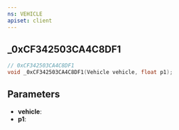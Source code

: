 ```yaml
---
ns: VEHICLE
apiset: client
---
```

## _0xCF342503CA4C8DF1

```c
// 0xCF342503CA4C8DF1
void _0xCF342503CA4C8DF1(Vehicle vehicle, float p1);
```


## Parameters
* **vehicle**:
* **p1**: